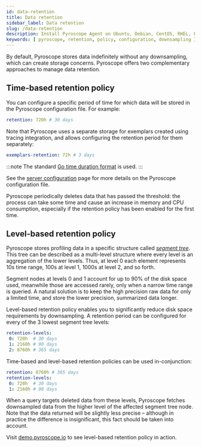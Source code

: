 ```yaml
---
id: data-retention
title: Data retention
sidebar_label: Data retention
slug: /data-retention
description: Install Pyroscope Agent on Ubuntu, Debian, CentOS, RHEL, Fedora, Amazon Linux
keywords: [ pyroscope, retention, policy, configuration, downsampling ]
---
```


By default, Pyroscope stores data indefinitely without any downsampling, which can create storage concerns.
Pyroscope offers two complementary approaches to manage data retention.

## Time-based retention policy

You can configure a specific period of time for which data will be stored in the Pyroscope configuration file. For example:
```yaml
retention: 720h # 30 days
```

Note that Pyroscope uses a separate storage for exemplars created using tracing integration, and allows configuring
the retention period for them separately:
```yaml
exemplars-retention: 72h # 3 days
```

:::note
The standard [Go time duration format](https://pkg.go.dev/time#ParseDuration) is used.
:::

See the [server configuration](configuration.mdx) page for more details on the Pyroscope configuration file.

Pyroscope periodically deletes data that has passed the threshold: the process can take some time and cause an increase
in memory and CPU consumption, especially if the retention policy has been enabled for the first time.

## Level-based retention policy

Pyroscope stores profiling data in a specific structure called [_segment tree_](/docs/storage-design). This tree can be
described as a multi-level structure where every level is an aggregation of the lower levels. Thus, at level 0 each
element represents 10s time range, 100s at level 1, 1000s at level 2, and so forth.

Segment nodes at levels 0 and 1 account for up to 90% of the disk space used, meanwhile those are accessed rarely, only
when a narrow time range is queried. A natural solution is to keep the high precision raw data for only a limited time,
and store the lower precision, summarized data longer.

Level-based retention policy enables you to significantly reduce disk space requirements by downsampling. A retention
period can be configured for every of the 3 lowest segment tree levels:

```yaml
retention-levels:
 0: 720h  # 30 days
 1: 2160h # 90 days
 2: 8760h # 365 days
```

Time-based and level-based retention policies can be used in-conjunction:

```yaml
retention: 8760h # 365 days
retention-levels:
 0: 720h  # 30 days
 1: 2160h # 90 days
```

When a query targets deleted data from these levels, Pyroscope fetches downsampled data from the higher level
of the affected segment tree node. Note that the data returned will be slightly less precise – although in
practice the difference is insignificant, this fact should be taken into account.

Visit [demo.pyroscope.io](https://demo.pyroscope.io) to see level-based retention policy in action.
